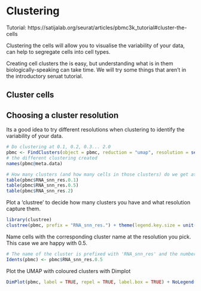 # Clustering {#clustering}

Tutorial:  https://satijalab.org/seurat/articles/pbmc3k_tutorial#cluster-the-cells 


Clustering the cells will allow you to visualise the variability of your data, can help to segregate cells into cell types.   

Creating cell clusters the is easy, but understanding what is in them biologically-speaking can take time. We will try some things that aren't in the introductory seruat tutorial.



## Cluster cells

<!-- Do clustering -->
<!-- Choose a resolution -->
<!-- What are the clusters? -->
<!-- Find cluster markers -->
<!-- Name some. -->

<!-- Not a cfull challange, but encourage people to chhose a random cluster resolution and share --> 


<!-- #### Challenge: Try different cluster settings {- .challenge} -->

<!-- Run `FindNeighbours` and `FindClusters` again, with a different number of dimensions or with a different resolution. Examine the resulting clusters using `DimPlot`. -->

<!-- To maintain the flow of this tutorial, please put the output of this exploration in a different variable, such as `pbmc2`! -->

<!-- ####  {-} -->
<!-- ** -->


## Choosing a cluster resolution


Its a good idea to try different resolutions when clustering to identify the variability of your data. 

```r
# Do clustering at 0.1, 0.2, 0.3... 2.0
pbmc <- FindClusters(object = pbmc, reduction = "umap", resolution = seq(0.1, 2, 0.1), dims = 1:10)
# the different clustering created
names(pbmc@meta.data)

# How many clusters (and how many cells in those clusters) do we get at different resolutions?
table(pbmc$RNA_snn_res.0.1)
table(pbmc$RNA_snn_res.0.5)
table(pbmc$RNA_snn_res.2)
```

Plot a 'clustree' to decide how many clusters you have and what resolution capture them.

```r
library(clustree)
clustree(pbmc, prefix = "RNA_snn_res.") + theme(legend.key.size = unit(0.05, "cm"))
```

Name cells with the corresponding cluster name at the resolution you pick. This case we are happy with 0.5.
```r
# The name of the cluster is prefixed with 'RNA_snn_res' and the number of the resolution
Idents(pbmc) <- pbmc$RNA_snn_res.0.5
```

Plot the UMAP with coloured clusters with Dimplot

```r
DimPlot(pbmc, label = TRUE, repel = TRUE, label.box = TRUE) + NoLegend()
```
